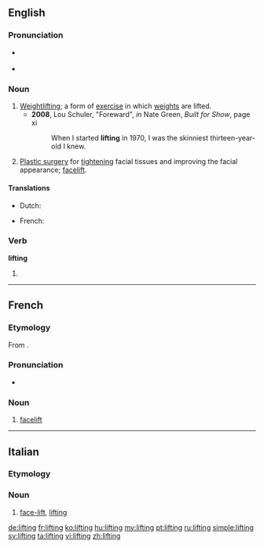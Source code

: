 ==English==
{{wikipedia}}

===Pronunciation===
* {{a|UK|US}} {{IPA|/ˈlɪft.ɪŋ/}}
* {{audio|en-us-lifting.ogg|Audio (US)}}

===Noun===
{{en-noun}}

# [[weightlifting|Weightlifting]]; a form of [[exercise]] in which [[weights]] are lifted.
#* '''2008''', Lou Schuler, "Foreward", ''in'' Nate Green, ''Built for Show'', page xi
#*: When I started '''lifting''' in 1970, I was the skinniest thirteen-year-old I knew.
# [[plastic surgery|Plastic surgery]] for [[tighten]]ing facial tissues and improving the facial appearance; [[facelift]].

====Translations====
{{trans-see|weightlifting}}

{{trans-top|facelift}}
* Dutch: {{t-|nl|opwaardering|f}}
{{trans-mid}}
* French: {{t+|fr|lifting|m}}
{{trans-bottom}}

===Verb===
'''lifting'''

# {{present participle of|lift}}

----

==French==

===Etymology===
From {{etyl|en|fr}} {{term|lifting|lang=en}}.

===Pronunciation===
* {{IPA|/liftiŋ/|lang=fr}}

===Noun===
{{fr-noun|m}}

# [[facelift]]

----

==Italian==

===Etymology===
{{etyl|en|it}}

===Noun===
{{head|it|noun|g=m}} {{inv}}

# {{surgery|lang=it}} [[face-lift]], [[#English|lifting]]

[[de:lifting]]
[[fr:lifting]]
[[ko:lifting]]
[[hu:lifting]]
[[my:lifting]]
[[pt:lifting]]
[[ru:lifting]]
[[simple:lifting]]
[[sv:lifting]]
[[ta:lifting]]
[[vi:lifting]]
[[zh:lifting]]